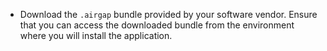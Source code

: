 * Download the `.airgap` bundle provided by your software vendor. Ensure that you can access the downloaded bundle from the environment where you will install the application.
